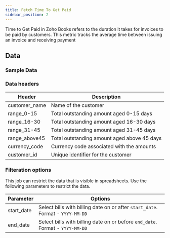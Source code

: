 ```yaml
---
title: Fetch Time To Get Paid
sidebar_position: 2
---
```




Time to Get Paid in Zoho Books refers to the duration it takes for invoices to be paid by customers. This metric tracks the average time between issuing an invoice and receiving payment

<AddJob
  template="gsheet_zoho_books_db_get_time_to_get_paid"
/>


## Data

### Sample Data

<Gsheet
  src="https://docs.google.com/spreadsheets/d/1-gX-uq5YrTW-6gQJYM-mNXitEOfJLTiQCvPtV8CR1Yc/edit#gid=1436650474"
/>


### Data headers

| Header          | Description                                   |
|------------------|-----------------------------------------------|
| customer_name    | Name of the customer                           |
| range_0-15       | Total outstanding amount aged 0-15 days        |
| range_16-30      | Total outstanding amount aged 16-30 days       |
| range_31-45      | Total outstanding amount aged 31-45 days       |
| range_above45    | Total outstanding amount aged above 45 days    |
| currency_code    | Currency code associated with the amounts     |
| customer_id      | Unique identifier for the customer            |

### Filteration options

This job can restrict the data that is visible in spreadsheets. Use the following parameters to restrict the data.

| Parameter | Options |
|----|----|
| start_date | Select bills with billing date on or after `start_date`. Format - `YYYY-MM-DD` |
| end_date | Select bills with billing date on or before `end_date`. Format - `YYYY-MM-DD` |


<!---
## Others

### Similar jobs

Similar sort of data can be achieved by using get accounting transaction job and filtering it by invoice type. 

### Reports that use this job

Here are some of the report templates that use this job: 
-->